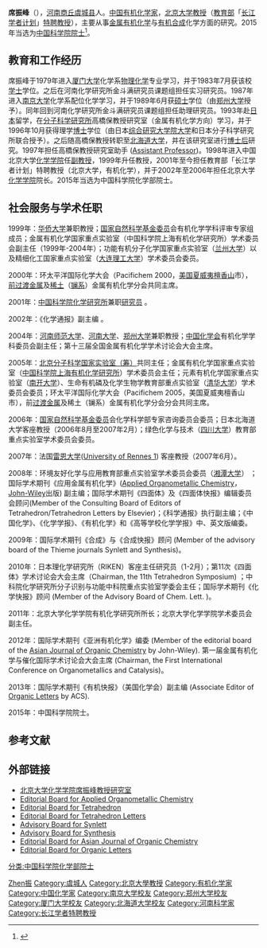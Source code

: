 '''席振峰'''（{{bd|1963年|4月2日|||catIdx=Zhenfeng Xi}}），[[河南|河南]][[商丘|商丘]][[虞城县|虞城县]]人。[[中国|中国]][[有机化学家|有机化学家]]，[[北京大学|北京大学]][[教授|教授]]（[[中华人民共和国教育部|教育部]]「[[长江学者计划|长江学者计划]]」[[特聘教授|特聘教授]]），主要从事[[金属有机化学|金属有机化学]]与[[有机合成|有机合成]]化学方面的研究。2015年当选为[[中国科学院院士|中国科学院院士]]<ref>{{cite news|title=中国科学院2015年院士增选结果公布|url=http://news.sciencenet.cn/htmlnews/2015/12/333401.shtm|newspaper=科学网|accessdate=2015-12-07|archive-date=2015-12-10|archive-url=https://web.archive.org/web/20151210190443/http://news.sciencenet.cn/htmlnews/2015/12/333401.shtm|dead-url=no}}</ref>。

==教育和工作经历==

席振峰于1979年进入[[厦门大学|厦门大学]]化学系[[物理化学|物理化学]]专业学习，并于1983年7月获该校[[学士|学士]]学位。之后在河南化学研究所金斗满研究员课题组担任实习研究员。1987年进入[[南京大学|南京大学]]化学系配位化学学习，并于1989年6月获[[硕士|硕士]]学位（由[[郑州大学|郑州大学]]授予）。同年回到河南化学研究所金斗满研究员课题组担任助理研究员。1993年赴[[日本|日本]]留学，在[[分子科学研究所|分子科学研究所]]高橋保教授研究室（金属有机化学方向）学习，并于1996年10月获得理学[[博士|博士]]学位（由日本[[综合研究大学院大学|综合研究大学院大学]]和日本分子科学研究所联合授予）。之后随高橋保教授转职至[[北海道大学|北海道大学]]，并在该研究室进行[[博士后|博士后]]研究。1997年担任高橋保教授研究室助手 ([[Assistant_Professor|Assistant Professor]])。1998年进入中国北京大学[[北京大学化学与分子工程学院|化学学院]]任[[副教授|副教授]]，1999年升任教授，2001年至今担任教育部「长江学者计划」特聘教授（北京大学，有机化学），并于2002年至2006年担任北京大学[[北京大学化学与分子工程学院|化学学院]]院长。2015年当选为中国科学院化学部院士。

==社会服务与学术任职==

1999年：[[华侨大学|华侨大学]]兼职教授；[[国家自然科学基金委员|国家自然科学基金委员]]会有机化学学科评审专家组成员；金属有机化学国家重点实验室（中国科学院上海有机化学研究所）学术委员会副主任（1999年-2004年）；功能有机分子化学国家重点实验室（[[兰州大学|兰州大学]]）以及精细化工国家重点实验室（[[大连理工大学|大连理工大学]]）学术委员会委员。

2000年：环太平洋国际化学大会（Pacifichem 2000，[[美国|美国]][[夏威夷|夏威夷]][[檀香山|檀香山]]市），[[前过渡金属|前过渡金属]]及[[稀土|稀土]]（[[镧系|镧系]]）金属有机化学分会共同主席。

2001年：[[中国科学院|中国科学院]][[化学研究所|化学研究所]]兼职[[研究员|研究员]] 。

2002年：《化学通报》副主编 。

2004年：[[河南师范大学|河南师范大学]]、[[河南大学|河南大学]]、[[郑州大学|郑州大学]]兼职教授；[[中国化学会|中国化学会]]有机化学学科委员会副主任；第十三届全国金属有机化学学术讨论会大会主席。

2005年：[[北京分子科学国家实验室（筹）|北京分子科学国家实验室（筹）]]共同主任；金属有机化学国家重点实验室（[[中国科学院|中国科学院]][[上海有机化学研究所|上海有机化学研究所]]）学术委员会主任；元素有机化学国家重点实验室（[[南开大学|南开大学]]）、生命有机磷及化学生物学教育部重点实验室（[[清华大学|清华大学]]）学术委员会委员；环太平洋国际化学大会（Pacifichem 2005，美国夏威夷檀香山市），前[[过渡金属|过渡金属]]及稀土（镧系）金属有机化学分会分会共同主席。

2006年：[[国家自然科学基金委员|国家自然科学基金委员]]会化学科学部专家咨询委员会委员；日本北海道大学客座教授（2006年8月至2007年2月）；绿色化学与技术（[[四川大学|四川大学]]）教育部重点实验室学术委员会委员。

2007年：法国[[雷恩大学|雷恩大学]]([[University_of_Rennes_1|University of Rennes 1]]) 客座教授（2007年6月）。

2008年：环境友好化学与应用教育部重点实验室学术委员会委员（[[湘潭大学|湘潭大学]]） ；国际学术期刊《应用金属有机化学》([[Applied_Organometallic_Chemistry|Applied Organometallic Chemistry]]， [[John-Wiley|John-Wiley]]出版) 副主编；国际学术期刊《四面体》及《四面体快报》编辑委员会顾问(Member of the Consulting Board of Editors of Tetrahedron/Tetrahedron Letters by Elsevier)；《科学通报》执行副主编；《中国化学》、《化学学报》、《有机化学》和《高等学校化学学报》中、英文版编委。 

2009年：国际学术期刊《合成》与《合成快报》顾问 (Member of the advisory board of the Thieme journals Synlett and Synthesis)。

2010年：日本理化学研究所（RIKEN）客座主任研究员（1-2月）；第11次《四面体》学术讨论会大会主席（Chairman, the 11th Tetrahedron Symposium) ；中科院化学研究所分子识别与功能中科院重点实验室学委会主任；国际学术期刊《化学快报》顾问 (Member of the Advisory Board of Chem. Lett. )。

2011年：北京大学化学学院有机化学研究所所长；北京大学化学学院学术委员会副主任。

2012年：国际学术期刊《亚洲有机化学》编委 (Member of the editorial board of the [[Asian_Journal_of_Organic_Chemistry|Asian Journal of Organic Chemistry]] by John-Wiley). 第一届金属有机化学与催化国际学术讨论会大会主席 (Chairman, the First International Conference on Organometallics and Catalysis)。

2013年：国际学术期刊《有机快报》（美国化学会）副主编 (Associate Editor of [[Organic_Letters|Organic Letters]] by ACS).

2015年：中国科学院院士。

==参考文献==
{{reflist}}

== 外部链接 ==
* [https://web.archive.org/web/20131112085641/http://www.chem.pku.edu.cn/xizf/revised/index.php?lang 北京大学化学学院席振峰教授研究室]
* [http://onlinelibrary.wiley.com/journal/10.1002/(ISSN)1099-0739/homepage/EditorialBoard.html Editorial Board for Applied Organometallic Chemistry] {{Wayback|url=http://onlinelibrary.wiley.com/journal/10.1002/(ISSN)1099-0739/homepage/EditorialBoard.html |date=20180307015227 }}
* [http://www.journals.elsevier.com/tetrahedron/editorial-board/ Editorial Board for Tetrahedron] {{Wayback|url=http://www.journals.elsevier.com/tetrahedron/editorial-board/ |date=20220425202811 }}
* [http://www.journals.elsevier.com/tetrahedron-letters/editorial-board/ Editorial Board for Tetrahedron Letters] {{Wayback|url=http://www.journals.elsevier.com/tetrahedron-letters/editorial-board/ |date=20220425201249 }}
* [http://www.thieme-chemistry.com/index.php?id=100 Advisory Board for Synlett] {{Wayback|url=http://www.thieme-chemistry.com/index.php?id=100 |date=20131112083845 }}
* [http://www.thieme-chemistry.com/index.php?id=25 Advisory Board for Synthesis] {{Wayback|url=http://www.thieme-chemistry.com/index.php?id=25 |date=20131112083835 }}
* [http://onlinelibrary.wiley.com/journal/10.1002/(ISSN)2193-5815/homepage/2157_edbd.html Editorial Board for Asian Journal of Organic Chemistry] {{Wayback|url=http://onlinelibrary.wiley.com/journal/10.1002/(ISSN)2193-5815/homepage/2157_edbd.html |date=20180316093243 }}
* [http://pubs.acs.org/page/orlef7/editors.html Editorial Board for Organic Letters] {{Wayback|url=http://pubs.acs.org/page/orlef7/editors.html |date=20220526112958 }}

{{中国科学院化学部院士}}
{{第四批“长江学者奖励计划”特聘教授}}

{{Authority control}}
{{DEFAULTSORT:XI席}}
[[Category:席姓|Zhen振]]
[[Category:虞城人|Category:虞城人]]
[[分类:中国科学院化学部院士|分类:中国科学院化学部院士]]
[[Category:北京大學教授|Category:北京大學教授]]
[[Category:有机化学家|Category:有机化学家]]
[[Category:中国化学家|Category:中国化学家]]
[[Category:南京大学校友|Category:南京大学校友]]
[[Category:郑州大学校友|Category:郑州大学校友]]
[[Category:厦门大学校友|Category:厦门大学校友]]
[[Category:北海道大学校友|Category:北海道大学校友]]
[[Category:河南科学家|Category:河南科学家]]
[[Category:长江学者特聘教授|Category:长江学者特聘教授]]